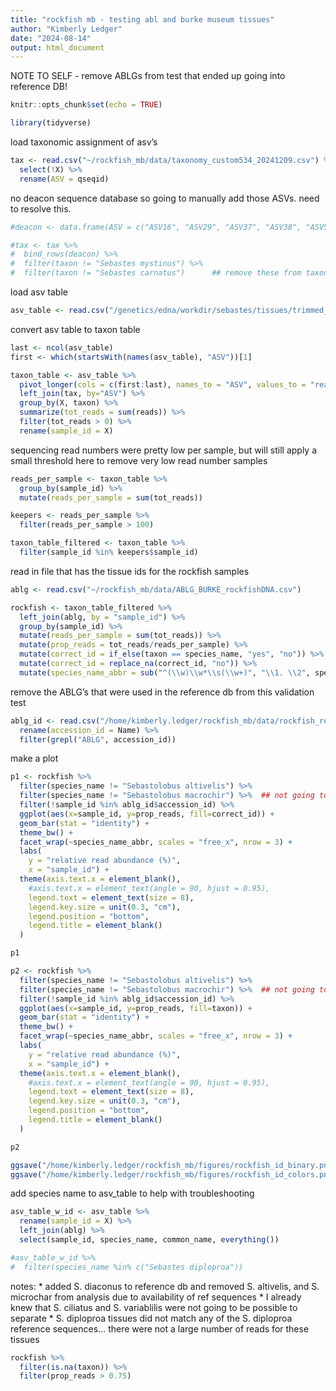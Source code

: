 ```yaml
---
title: "rockfish mb - testing abl and burke museum tissues"
author: "Kimberly Ledger"
date: "2024-08-14"
output: html_document
---
```


NOTE TO SELF - remove ABLGs from test that ended up going into reference DB!


```r
knitr::opts_chunk$set(echo = TRUE)
```

```r
library(tidyverse)
```

load taxonomic assignment of asv's
```r
tax <- read.csv("~/rockfish_mb/data/taxonomy_custom534_20241209.csv") %>%
  select(!X) %>%
  rename(ASV = qseqid)
```

no deacon sequence database so going to manually add those ASVs. need to resolve this. 
```r
#deacon <- data.frame(ASV = c("ASV16", "ASV29", "ASV37", "ASV38", "ASV52", "ASV53"), taxon = c("Sebastes diaconus", "Sebastes diaconus", "Sebastes diaconus", "Sebastes diaconus", "Sebastes diaconus", "Sebastes diaconus"))

#tax <- tax %>%
#  bind_rows(deacon) %>%
#  filter(taxon != "Sebastes mystinus") %>%
#  filter(taxon != "Sebastes carnatus")      ## remove these from taxon assingment to see if we can get a true id on the asv
```


load asv table
```r
asv_table <- read.csv("/genetics/edna/workdir/sebastes/tissues/trimmed_20241204/filtered/outputs/ASVtable.csv")
```

convert asv table to taxon table
```r
last <- ncol(asv_table)
first <- which(startsWith(names(asv_table), "ASV"))[1]

taxon_table <- asv_table %>%
  pivot_longer(cols = c(first:last), names_to = "ASV", values_to = "reads") %>%
  left_join(tax, by="ASV") %>%
  group_by(X, taxon) %>%
  summarize(tot_reads = sum(reads)) %>%
  filter(tot_reads > 0) %>%
  rename(sample_id = X)
```

sequencing read numbers were pretty low per sample, but will still apply a small threshold here to remove very low read number samples 
```r
reads_per_sample <- taxon_table %>%
  group_by(sample_id) %>%
  mutate(reads_per_sample = sum(tot_reads))

keepers <- reads_per_sample %>%
  filter(reads_per_sample > 100)

taxon_table_filtered <- taxon_table %>%
  filter(sample_id %in% keepers$sample_id)
```


read in file that has the tissue ids for the rockfish samples 
```r
ablg <- read.csv("~/rockfish_mb/data/ABLG_BURKE_rockfishDNA.csv")
```

```r
rockfish <- taxon_table_filtered %>%
  left_join(ablg, by = "sample_id") %>%
  group_by(sample_id) %>%
  mutate(reads_per_sample = sum(tot_reads)) %>%
  mutate(prop_reads = tot_reads/reads_per_sample) %>%
  mutate(correct_id = if_else(taxon == species_name, "yes", "no")) %>%
  mutate(correct_id = replace_na(correct_id, "no")) %>%
  mutate(species_name_abbr = sub("^(\\w)\\w*\\s(\\w+)", "\\1. \\2", species_name))
```

remove the ABLG's that were used in the reference db from this validation test

```r
ablg_id <- read.csv("/home/kimberly.ledger/rockfish_mb/data/rockfish_reference_db_534.csv") %>%
  rename(accession_id = Name) %>%
  filter(grepl("ABLG", accession_id))
```


make a plot 
```r
p1 <- rockfish %>%
  filter(species_name != "Sebastolobus altivelis") %>%
  filter(species_name != "Sebastolobus macrochir") %>%  ## not going to worry about sebastolobus 
  filter(!sample_id %in% ablg_id$accession_id) %>%
  ggplot(aes(x=sample_id, y=prop_reads, fill=correct_id)) +
  geom_bar(stat = "identity") + 
  theme_bw() +
  facet_wrap(~species_name_abbr, scales = "free_x", nrow = 3) + 
  labs(
    y = "relative read abundance (%)",
    x = "sample_id") + 
  theme(axis.text.x = element_blank(),
    #axis.text.x = element_text(angle = 90, hjust = 0.95),
    legend.text = element_text(size = 8),
    legend.key.size = unit(0.3, "cm"),
    legend.position = "bottom",
    legend.title = element_blank()
  )

p1 
```

```r
p2 <- rockfish %>%
  filter(species_name != "Sebastolobus altivelis") %>%
  filter(species_name != "Sebastolobus macrochir") %>%  ## not going to worry about sebastolobus 
  filter(!sample_id %in% ablg_id$accession_id) %>%
  ggplot(aes(x=sample_id, y=prop_reads, fill=taxon)) +
  geom_bar(stat = "identity") + 
  theme_bw() +
  facet_wrap(~species_name_abbr, scales = "free_x", nrow = 3) + 
  labs(
    y = "relative read abundance (%)",
    x = "sample_id") + 
  theme(axis.text.x = element_blank(),
    #axis.text.x = element_text(angle = 90, hjust = 0.95),
    legend.text = element_text(size = 8),
    legend.key.size = unit(0.3, "cm"),
    legend.position = "bottom",
    legend.title = element_blank()
  )

p2 
```

```r
ggsave("/home/kimberly.ledger/rockfish_mb/figures/rockfish_id_binary.png", plot = p1, dpi = 300, width = 12, height = 6)
ggsave("/home/kimberly.ledger/rockfish_mb/figures/rockfish_id_colors.png", plot = p2, dpi = 300, width = 12, height = 6)
```


add species name to asv_table to help with troubleshooting
```r
asv_table_w_id <- asv_table %>%
  rename(sample_id = X) %>%
  left_join(ablg) %>%
  select(sample_id, species_name, common_name, everything())
```

```r
#asv_table_w_id %>%
#  filter(species_name %in% c("Sebastes diploproa"))
```

notes: 
* added S. diaconus to reference db and removed S. altivelis, and S. microchar from analysis due to availability of ref sequences
* I already knew that S. ciliatus and S. variablilis were not going to be possible to separate 
* S. diploproa tissues did not match any of the S. diploproa reference sequences... there were not a large number of reads for these tissues


```r
rockfish %>%
  filter(is.na(taxon)) %>%
  filter(prop_reads > 0.75)
```
